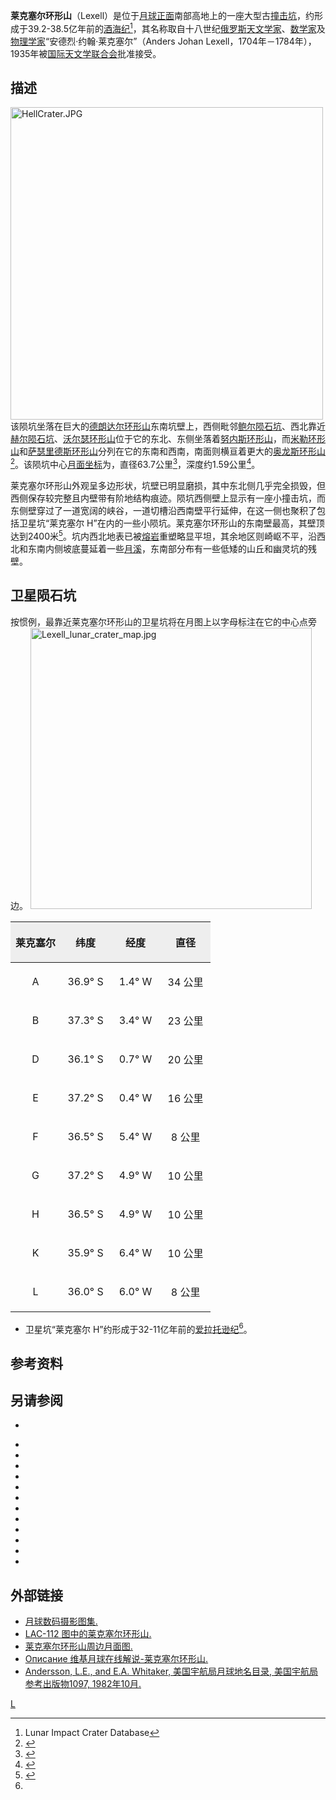 {{lunar crater data|
 image=Deslandres - LROC - WAC.JPG|
 caption=[[月球勘测轨道飞行器|月球勘测轨道飞行器]]拍摄|
 latitude=35.78|
 N_or_S=S|
 longitude=4.27|
 E_or_W=W|
 diameter=63.7公里|
 depth=1.59公里|
 colong=5|
 eponym=安德烈·约翰·莱克塞尔}}
'''莱克塞尔环形山'''（Lexell）是位于[[月球正面|月球正面]]南部高地上的一座大型古[[撞击坑|撞击坑]]，约形成于39.2-38.5亿年前的[[酒海纪|酒海纪]]<ref name=LICD>Lunar Impact Crater Database</ref>，其名称取自十八世纪[[俄罗斯|俄罗斯]][[天文学家|天文学家]]、[[数学家|数学家]]及[[物理学家|物理学家]]“安德烈·约翰·莱克塞尔”（Anders Johan Lexell，1704年－1784年），1935年被[[国际天文学联合会|国际天文学联合会]]批准接受。

==描述==
[[Image:HellCrater.JPG|500px]]
该陨坑坐落在巨大的[[德朗达尔环形山|德朗达尔环形山]]东南坑壁上，西侧毗邻[[鲍尔陨石坑|鲍尔陨石坑]]、西北靠近[[赫尔陨石坑|赫尔陨石坑]]、[[沃尔瑟环形山|沃尔瑟环形山]]位于它的东北、东侧坐落着[[努内斯环形山|努内斯环形山]]，而[[米勒环形山|米勒环形山]]和[[萨瑟里德斯环形山|萨瑟里德斯环形山]]分列在它的东南和西南，南面则横亘着更大的[[奥龙斯环形山|奥龙斯环形山]]<ref>{{Cite web |url=http://planetarynames.wr.usgs.gov/images/Lunar/lac_112_lo.pdf |title=Crater Wurzelbauer on LAC-112 map. |accessdate=2016-09-26 |archive-date=2013-02-20 |archive-url=https://web.archive.org/web/20130220204104/http://planetarynames.wr.usgs.gov/images/Lunar/lac_112_lo.pdf |dead-url=no }}</ref>。该陨坑中心[[月面坐标|月面坐标]]为{{Coord|35.78|S|4.27|E|globe:Moon|nogoogle=1|noosm=1}}，直径63.7公里<ref name="IAU">{{Cite web |url=http://planetarynames.wr.usgs.gov/Feature/3370 |title=Directory of the International Astronomical Union |access-date=2016-09-26 |archive-date=2019-08-13 |archive-url=https://web.archive.org/web/20190813211414/https://planetarynames.wr.usgs.gov/Feature/3370 |dead-url=no }}</ref>，深度约1.59公里<ref>{{Cite web |url=http://fisherka.csolutionshosting.net/astronote/plan/craterdepth/html/CraterDepthFeatureNameWestfall.html |title=John E. Westfall's Atlas of the Lunar Terminator, Cambridge Univ. Press (2000) |accessdate=2016-09-26 |archive-date=2014-12-18 |archive-url=https://archive.today/20141218234310/http://fisherka.csolutionshosting.net/astronote/plan/craterdepth/html/CraterDepthFeatureNameWestfall.html |dead-url=yes }}</ref>。

莱克塞尔环形山外观呈多边形状，坑壁已明显磨损，其中东北侧几乎完全损毁，但西侧保存较完整且内壁带有阶地结构痕迹。陨坑西侧壁上显示有一座小撞击坑，而东侧壁穿过了一道宽阔的峡谷，一道切槽沿西南壁平行延伸，在这一侧也聚积了包括卫星坑“莱克塞尔 H”在内的一些小陨坑。莱克塞尔环形山的东南壁最高，其壁顶达到2400米<ref>{{Cite web |url=http://the-moon.wikispaces.com/Lexell |title=Description Crater online The Moon-Wiki |access-date=2016-09-26 |archive-date=2018-05-30 |archive-url=https://web.archive.org/web/20180530175506/http://the-moon.wikispaces.com/Lexell |dead-url=no }}</ref>。坑内西北地表已被[[熔岩|熔岩]]重塑略显平坦，其余地区则崎岖不平，沿西北和东南内侧坡底蔓延着一些[[月溪|月溪]]，东南部分布有一些低矮的山丘和幽灵坑的残壁。

==卫星陨石坑==
按惯例，最靠近莱克塞尔环形山的卫星坑将在月图上以字母标注在它的中心点旁边。
[[Image:Lexell_lunar_crater_map.jpg|450px]]

{| class="wikitable"
!width="25%" style="background:#eeeeee;" |莱克塞尔
!width="25%" style="background:#eeeeee;" |纬度
!width="25%" style="background:#eeeeee;" |经度
!width="25%" style="background:#eeeeee;" |直径
|-
|align="center"|A
|align="center"|36.9° S
|align="center"|1.4° W
|align="center"|34 公里
|-
|align="center"|B
|align="center"|37.3° S
|align="center"|3.4° W
|align="center"|23 公里
|-
|align="center"|D
|align="center"|36.1° S
|align="center"|0.7° W
|align="center"|20 公里
|-
|align="center"|E
|align="center"|37.2° S
|align="center"|0.4° W
|align="center"|16 公里
|-
|align="center"|F
|align="center"|36.5° S
|align="center"|5.4° W
|align="center"|8 公里
|-
|align="center"|G
|align="center"|37.2° S
|align="center"|4.9° W
|align="center"|10 公里
|-
|align="center"|H
|align="center"|36.5° S
|align="center"|4.9° W
|align="center"|10 公里
|-
|align="center"|K
|align="center"|35.9° S
|align="center"|6.4° W
|align="center"|10 公里
|-
|align="center"|L
|align="center"|36.0° S
|align="center"|6.0° W
|align="center"|8 公里
|}{{clear}}
* 卫星坑“莱克塞尔 H”约形成于32-11亿年前的[[爱拉托逊纪|爱拉托逊纪]]<ref name="LICD"/>。

==参考资料==
{{Reflist}}

==另请参阅==
* {{cite web
 |last        = Wood
 |first       = Chuck
 |date        = October 5, 2007
 |url         = http://www.lpod.org/?m=20071005
 |title       = The Case of the Missing Rim
 |publisher   = Lunar Photo of the Day
 |accessdate  = 2007-10-08
 |deadurl     = yes
 |archiveurl  = https://web.archive.org/web/20071027110553/http://www.lpod.org/?m=20071005
 |archivedate =2007-10-27}}
{{refbegin}}
* {{cite book
  | last1 = Andersson
  | first1 = L. E.
  | last2 = Whitaker
  | first2 = E. A.
  | authorlink2 = Ewen Whitaker
  | date = 1982
  | title = [[NASA|NASA]] Catalogue of Lunar Nomenclature
  | publisher = NASA RP-1097
  | ref = harv
  }}
* {{cite web
  | last = Blue
  | first = Jennifer
  | date = July 25, 2007
  | title = Gazetteer of Planetary Nomenclature
  | publisher = [[United_States_Geological_Survey|USGS]]
  | url = http://planetarynames.wr.usgs.gov/
  | accessdate = 2007-08-05
  | ref = harv
  | archive-date = 2018-12-25
  | archive-url = https://web.archive.org/web/20181225170157/https://planetarynames.wr.usgs.gov/
  | dead-url = no
  }}
* {{cite book
  | last1 = Bussey
  | first1 = B.
  | authorlink1 = Ben Bussey
  | last2 = Spudis
  | first2 = P.
  | authorlink2 = Paul Spudis
  | date = 2004
  | title = The Clementine Atlas of the Moon
  | publisher = Cambridge University Press
  | location = New York
  | isbn = 978-0-521-81528-4
  | ref = harv
  }}
* {{cite book
  | last1 = Cocks
  | first1 = Elijah E.
  | last2 = Cocks
  | first2 = Josiah C.
  | date = 1995
  | title = Who's Who on the Moon: A Biographical Dictionary of Lunar Nomenclature
  | url = https://archive.org/details/isbn_9780936389271
  | publisher = Tudor Publishers
  | isbn = 978-0-936389-27-1
  | ref = harv
  }}
* {{cite web
  | last = McDowell
  | first = Jonathan
  | date = July 15, 2007
  | url = http://host.planet4589.org/astro/lunar/
  | title = Lunar Nomenclature
  | publisher = Jonathan's Space Report
  | accessdate = 2007-10-24
  | ref = harv
  | archive-date = 2018-12-25
  | archive-url = https://web.archive.org/web/20181225170156/http://host.planet4589.org/astro/lunar/
  | dead-url = no
  }}
* {{cite journal| last1 = Menzel| first1 = D. H.| last2 = Minnaert| first2 = M.| last3 = Levin| first3 = B.| last4 = Dollfus| first4 = A.| last5 = Bell| first5 = B.| title = Report on Lunar Nomenclature by the Working Group of Commission 17 of the IAU| doi = 10.1007/BF00171763| journal = Space Science Reviews| volume = 12| issue = 2| pages = 136–186| date = 1971| bibcode = 1971SSRv...12..136M| ref = harv}}
* {{cite book
  | first = Patrick
  | last = Moore
  | authorlink = Patrick Moore
  | date = 2001
  | title = On the Moon
  | url = https://archive.org/details/patrickmooreonmo00patr
  | publisher = Sterling Publishing Co.
  | isbn = 978-0-304-35469-6
  | ref = harv
  }}
* {{cite book
  | first = Fred W.
  | last = Price
  | date = 1988
  | title = The Moon Observer's Handbook
  | publisher = Cambridge University Press
  | isbn = 978-0-521-33500-3
  | ref = harv
  }}
* {{cite book
  | last = Rükl
  | first = Antonín
  | authorlink = Antonín Rükl
  | date = 1990
  | title = Atlas of the Moon
  | publisher = Kalmbach Books
  | isbn = 978-0-913135-17-4
  | ref = harv
  }}
* {{cite book
  | last = Webb
  | first = Rev. T. W.
  | authorlink = Thomas William Webb
  | date = 1962
  | title = Celestial Objects for Common Telescopes
  | url = https://archive.org/details/celestialobjects00webb
  | edition = 6th revised
  | publisher = Dover
  | isbn = 978-0-486-20917-3
  | ref = harv
  }}
* {{cite book
  | first = Ewen A.
  | last = Whitaker
  | authorlink = Ewen Whitaker
  | date = 1999
  | title = Mapping and Naming the Moon
  | publisher = Cambridge University Press
  | isbn = 978-0-521-62248-6
  | ref = harv
  }}
* {{cite book
  | first = Peter T.
  | last = Wlasuk
  | date = 2000
  | title = Observing the Moon
  | publisher = Springer
  | isbn = 978-1-85233-193-1
  | ref = harv
 }}
{{refend}}

==外部链接==
*[http://www.lpi.usra.edu/resources/lunar_orbiter/bin/srch_nam.shtml?Lexell%7C0 月球数码摄影图集.] {{Wayback|url=http://www.lpi.usra.edu/resources/lunar_orbiter/bin/srch_nam.shtml?Lexell%7C0 |date=20201127014443 }}
*[http://www.lpi.usra.edu/resources/mapcatalog/LAC/lac112/ LAC-112 图中的莱克塞尔环形山.] {{Wayback|url=http://www.lpi.usra.edu/resources/mapcatalog/LAC/lac112/ |date=20160304072013 }}
*[http://www.lpi.usra.edu/resources/mapcatalog/usgs/I713/ 莱克塞尔环形山周边月面图.] {{Wayback|url=http://www.lpi.usra.edu/resources/mapcatalog/usgs/I713/ |date=20170218014519 }}
*[http://the-moon.wikispaces.com/Lexell Описание 维基月球在线解说-莱克塞尔环形山.] {{Wayback|url=http://the-moon.wikispaces.com/Lexell |date=20180530175506 }}
*[http://planet4589.org/astro/lunar/RP-1097.pdf Andersson, L.E., and E.A. Whitaker, 美国宇航局月球地名目录, 美国宇航局参考出版物1097, 1982年10月.] {{Wayback|url=http://planet4589.org/astro/lunar/RP-1097.pdf |date=20141006125838 }}

[[Category:月球环形山|L]]
{{月球環形山 (L-N)}}